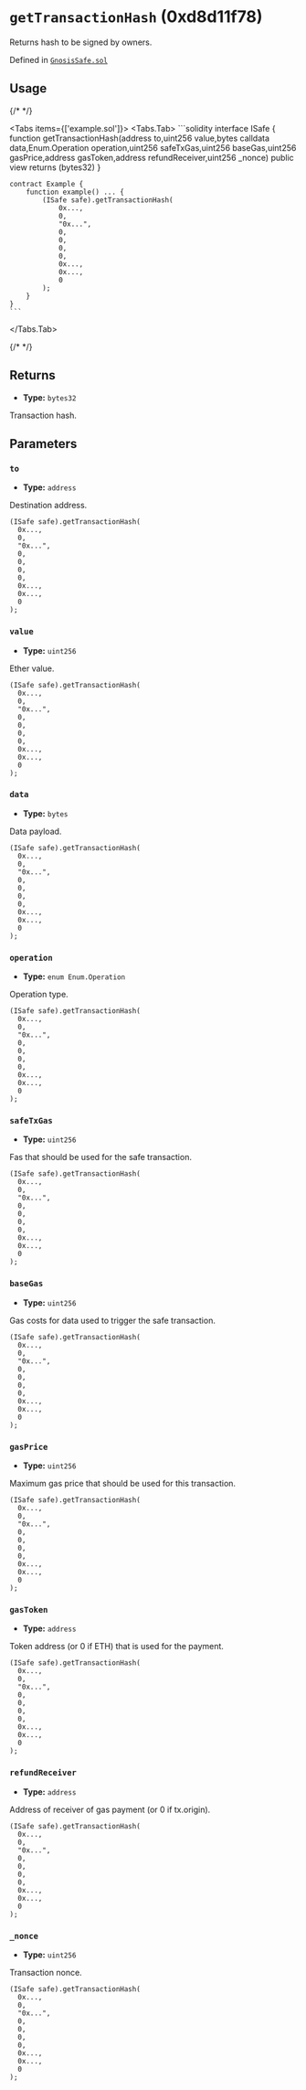 

<LegacyCallout />

# `getTransactionHash` (0xd8d11f78)



Returns hash to be signed by owners.




Defined in [`GnosisSafe.sol`](https://github.com/safe-global/safe-smart-account/tree/v1.3.0/contracts/GnosisSafe.sol#L408)


## Usage

{/* <!-- vale off --> */}

<Tabs items={['example.sol']}>
  <Tabs.Tab>
    ```solidity
    interface ISafe {
        function getTransactionHash(address to,uint256 value,bytes calldata data,Enum.Operation operation,uint256 safeTxGas,uint256 baseGas,uint256 gasPrice,address gasToken,address refundReceiver,uint256 _nonce) public view returns (bytes32)
    }

    contract Example {
        function example() ... {
            (ISafe safe).getTransactionHash(
                0x...,
                0,
                "0x...",
                0,
                0,
                0,
                0,
                0x...,
                0x...,
                0
            );
        }
    }
    ```
  </Tabs.Tab>
</Tabs>

{/* <!-- vale on --> */}

## Returns



  - **Type:** `bytes32`

  Transaction hash.




## Parameters

### `to`

  - **Type:** `address`

  Destination address.

  ```solidity focus=2
  (ISafe safe).getTransactionHash(
    0x...,
    0,
    "0x...",
    0,
    0,
    0,
    0,
    0x...,
    0x...,
    0
  );
  ```


### `value`

  - **Type:** `uint256`

  Ether value.

  ```solidity focus=3
  (ISafe safe).getTransactionHash(
    0x...,
    0,
    "0x...",
    0,
    0,
    0,
    0,
    0x...,
    0x...,
    0
  );
  ```


### `data`

  - **Type:** `bytes`

  Data payload.

  ```solidity focus=4
  (ISafe safe).getTransactionHash(
    0x...,
    0,
    "0x...",
    0,
    0,
    0,
    0,
    0x...,
    0x...,
    0
  );
  ```


### `operation`

  - **Type:** `enum Enum.Operation`

  Operation type.

  ```solidity focus=5
  (ISafe safe).getTransactionHash(
    0x...,
    0,
    "0x...",
    0,
    0,
    0,
    0,
    0x...,
    0x...,
    0
  );
  ```


### `safeTxGas`

  - **Type:** `uint256`

  Fas that should be used for the safe transaction.

  ```solidity focus=6
  (ISafe safe).getTransactionHash(
    0x...,
    0,
    "0x...",
    0,
    0,
    0,
    0,
    0x...,
    0x...,
    0
  );
  ```


### `baseGas`

  - **Type:** `uint256`

  Gas costs for data used to trigger the safe transaction.

  ```solidity focus=7
  (ISafe safe).getTransactionHash(
    0x...,
    0,
    "0x...",
    0,
    0,
    0,
    0,
    0x...,
    0x...,
    0
  );
  ```


### `gasPrice`

  - **Type:** `uint256`

  Maximum gas price that should be used for this transaction.

  ```solidity focus=8
  (ISafe safe).getTransactionHash(
    0x...,
    0,
    "0x...",
    0,
    0,
    0,
    0,
    0x...,
    0x...,
    0
  );
  ```


### `gasToken`

  - **Type:** `address`

  Token address (or 0 if ETH) that is used for the payment.

  ```solidity focus=9
  (ISafe safe).getTransactionHash(
    0x...,
    0,
    "0x...",
    0,
    0,
    0,
    0,
    0x...,
    0x...,
    0
  );
  ```


### `refundReceiver`

  - **Type:** `address`

  Address of receiver of gas payment (or 0 if tx.origin).

  ```solidity focus=10
  (ISafe safe).getTransactionHash(
    0x...,
    0,
    "0x...",
    0,
    0,
    0,
    0,
    0x...,
    0x...,
    0
  );
  ```


### `_nonce`

  - **Type:** `uint256`

  Transaction nonce.

  ```solidity focus=11
  (ISafe safe).getTransactionHash(
    0x...,
    0,
    "0x...",
    0,
    0,
    0,
    0,
    0x...,
    0x...,
    0
  );
  ```





